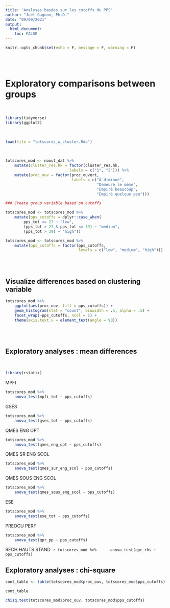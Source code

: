 ```yaml
---
title: "Analyses basées sur les cutoffs du PPS"
author: "Joël Gagnon, Ph.D."
date: "09/09/2021"
output: 
  html_document:
    toc: FALSE
---
```


```r
knitr::opts_chunk$set(echo = F, message = F, warning = F)
```

<br>
<br>

# Exploratory comparisons between groups 

<br>

```r
library(tidyverse)
library(ggplot2)
```
<br>

```r
load(file = "totscores_w_cluster.Rda")
```
<br>

```r

totscores_mod <- noout_dat %>% 
    mutate(cluster_res.hk = factor(cluster_res.hk,
                            labels = c("1", "2"))) %>% 
    mutate(proc_ouv = factor(proc_ouvert,
                             labels = c("À diminué",
                                        "Demeuré le même",
                                        "Empiré beaucoup",
                                        "Empiré quelque peu")))

### Create group variable based on cutoffs

totscores_mod <- totscores_mod %>% 
    mutate(pps_cutoffs = dplyr::case_when(
        pps_tot <= 27 ~ "low", 
        (pps_tot > 27 & pps_tot <= 39) ~ "medium",
        (pps_tot > 39) ~ "high")) 

totscores_mod <- totscores_mod %>% 
    mutate(pps_cutoffs = factor(pps_cutoffs,
                                levels = c("low", "medium", "high")))

```
<br>
<br>

## Visualize differences based on clustering variable

```r
totscores_mod %>% 
    ggplot(aes(proc_ouv, fill = pps_cutoffs)) +
    geom_histogram(stat = "count", binwidth = .5, alpha = .5) +
    facet_wrap(~pps_cutoffs, ncol = 1) +
    theme(axis.text.x = element_text(angle = 90))


```
<br>
<br>

## Exploratory analyses : mean differences
<br>

```r
library(rstatix)
```


MPFI
```r

totscores_mod %>%
    anova_test(mpfi_tot ~ pps_cutoffs)
```


GSES
```r

totscores_mod %>%
    anova_test(gses_tot ~ pps_cutoffs)
```

QMES ENG OPT
```r
totscores_mod %>%
    anova_test(qmes_eng_opt ~ pps_cutoffs)
```

QMES SR ENG SCOL
```r
totscores_mod %>%
    anova_test(qmes_sur_eng_scol ~ pps_cutoffs)
```

QMES SOUS ENG SCOL

```r
totscores_mod %>%
    anova_test(qmes_sous_eng_scol ~ pps_cutoffs)
```

ESE
```r
totscores_mod %>%
    anova_test(ese_tot ~ pps_cutoffs)
```

PREOCU PERF
```r
totscores_mod %>% 
    anova_test(qpr_pp ~ pps_cutoffs)
```

RECH HAUTS STAND
````r
totscores_mod %>% 
    anova_test(qpr_rhs ~ pps_cutoffs)
```


## Exploratory analyses : chi-square

```r

cont_table <- table(totscores_mod$proc_ouv, totscores_mod$pps_cutoffs)

cont_table

chisq.test(totscores_mod$proc_ouv, totscores_mod$pps_cutoffs)
```